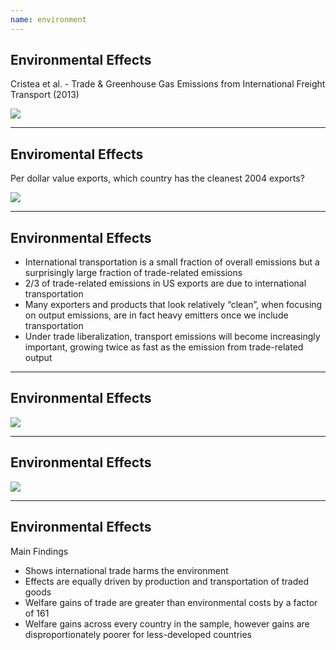 ```yaml
---
name: environment
---
```


## Environmental Effects

[Cristea et al. - Trade & Greenhouse Gas Emissions from International Freight Transport (2013)]{.hi .align-center .small}

![](images/cristea-et-al-abstract.png){fig-align="center"}

---

## Enviromental Effects

Per dollar value exports, which country has the cleanest 2004 exports?

![](images/cristea-et-al-fig-01.png){fig-align="center"}

---

## Environmental Effects

::: {.incremental}
- International transportation is a small fraction of [overall emissions]{.hp} but a surprisingly large fraction of [trade-related emissions]{.hp}
- 2/3 of trade-related emissions in US exports are due to international transportation
- Many exporters and products that look relatively "clean", when focusing on output emissions, are in fact [heavy emitters]{.hp} once we include transportation
- Under [trade liberalization]{.hp}, transport emissions will become increasingly important, growing [twice as fast]{.hp} as the emission from trade-related output
:::

---

## Environmental Effects

![](images/shapiro-abstract.png){fig-align="center"}

---

## Environmental Effects

![](images/shapiro-table-01.png){fig-align="center"}

---

## Environmental Effects

[Main Findings]{.hi}

::: {.incremental}
- Shows international trade harms the environment
- Effects are equally driven by production and transportation of traded goods
- [Welfare gains]{.hp} of trade are greater than environmental costs by a factor of 161
- [Welfare gains]{.hp} across every country in the sample, [however gains are disproportionately poorer for less-developed countries]{.h}
:::